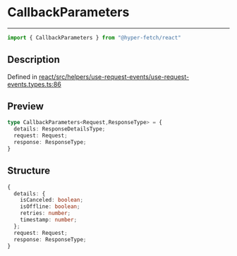 

# CallbackParameters

<div class="api-docs__separator" data-reactroot="">

---

</div><div class="api-docs__import" data-reactroot="">

```ts
import { CallbackParameters } from "@hyper-fetch/react"
```

</div><div class="api-docs__section">

## Description

</div><div class="api-docs__description"><span class="api-docs__do-not-parse">



</span></div><p class="api-docs__definition">

Defined in [react/src/helpers/use-request-events/use-request-events.types.ts:86](https://github.com/BetterTyped/hyper-fetch/blob/c44d728f/packages/react/src/helpers/use-request-events/use-request-events.types.ts#L86)

</p><div class="api-docs__section">

## Preview

</div><div class="api-docs__preview type">

```ts
type CallbackParameters<Request,ResponseType> = {
  details: ResponseDetailsType; 
  request: Request; 
  response: ResponseType; 
}
```

</div><div class="api-docs__section">

## Structure

</div><div class="api-docs__returns">

```ts
{
  details: {
    isCanceled: boolean;
    isOffline: boolean;
    retries: number;
    timestamp: number;
  };
  request: Request;
  response: ResponseType;
}
```

</div>
